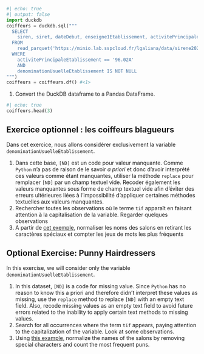 ```python
#| echo: true
#| output: false
import duckdb
coiffeurs = duckdb.sql("""
  SELECT
    siren, siret, dateDebut, enseigne1Etablissement, activitePrincipaleEtablissement, denominationUsuelleEtablissement
  FROM
    read_parquet('https://minio.lab.sspcloud.fr/lgaliana/data/sirene2024.parquet')
  WHERE
    activitePrincipaleEtablissement == '96.02A'
    AND
    denominationUsuelleEtablissement IS NOT NULL
""")
coiffeurs = coiffeurs.df() #<1>
```
1. Convert the DuckDB dataframe to a Pandas DataFrame.

```python
#| echo: true
coiffeurs.head(3)
```


::: {.content-visible when-profile="fr"}

:::: {.exercise}
## Exercice optionnel : les coiffeurs blagueurs

Dans cet exercice, nous allons considérer exclusivement la variable `denominationUsuelleEtablissement`. 

1. Dans cette base, `[ND]` est un code pour valeur manquante. Comme `Python` n'a pas de raison de le savoir _a priori_ et donc d'avoir interprété ces valeurs comme étant manquantes, utiliser la méthode `replace` pour remplacer `[ND]` par un champ textuel vide. Recoder également les valeurs manquantes sous forme de champ textuel vide afin d'éviter des erreurs ultérieures liées à l'impossibilité d'appliquer certaines méthodes textuelles aux valeurs manquantes. 
2. Rechercher toutes les observations où le terme `tif` apparaît en faisant attention à la capitalisation de la variable. Regarder quelques observations
3. A partir de [cet exemple](https://stackoverflow.com/a/23996414/9197726), normaliser les noms des salons en retirant les caractères spéciaux et compter les jeux de mots les plus fréquents

::::

:::

::: {.content-visible when-profile="en"}

:::: {.exercise}
## Optional Exercise: Punny Hairdressers

In this exercise, we will consider only the variable `denominationUsuelleEtablissement`.

1. In this dataset, `[ND]` is a code for missing value. Since `Python` has no reason to know this a priori and therefore didn't interpret these values as missing, use the `replace` method to replace `[ND]` with an empty text field. Also, recode missing values as an empty text field to avoid future errors related to the inability to apply certain text methods to missing values.
2. Search for all occurrences where the term `tif` appears, paying attention to the capitalization of the variable. Look at some observations.
3. Using [this example](https://stackoverflow.com/a/23996414/9197726), normalize the names of the salons by removing special characters and count the most frequent puns.

::::

:::
